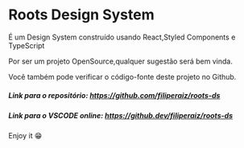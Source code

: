 
<Meta title="Documentação/Sobre" />

# Roots Design System
É um Design System construído usando React,Styled Components e TypeScript

Por ser um projeto OpenSource,qualquer sugestão será bem vinda.

Você também pode verificar o código-fonte deste projeto no Github.

##### Link para o repositório: https://github.com/filiperaiz/roots-ds
##### Link para o VSCODE online: https://github.dev/filiperaiz/roots-ds


Enjoy it 😁




